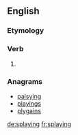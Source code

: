 ==English==

===Etymology===
{{suffix|splay|ing}}

===Verb===
{{en-verb form}}

# {{present participle of|splay}}

===Anagrams===
* [[palsying#English|palsying]]
* [[playings#English|playings]]
* [[plygains#English|plygains]]

[[de:splaying]]
[[fr:splaying]]